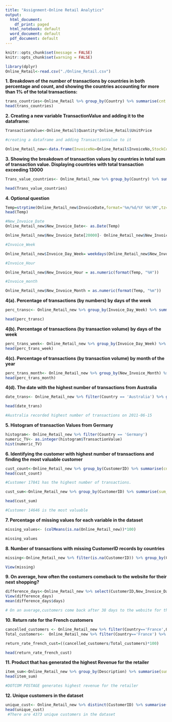 ---
title: "Assignment-Online Retail Analytics"
output:
  html_document:
    df_print: paged
  html_notebook: default
  word_document: default
  pdf_document: default
---

```{r setup, include=FALSE}

knitr::opts_chunk$set(message = FALSE)
knitr::opts_chunk$set(warning = FALSE)

```


```{r}
library(dplyr)
Online_Retail<-read.csv("./Online_Retail.csv")
```
**1. Breakdown of the number of transactions by countries in both percentage and count, and showing the countries accounting for more than 1% of the total transactions:**
```{r}

trans_countries<-Online_Retail %>% group_by(Country) %>% summarise(cnt = n()) %>% mutate(perc =round((cnt/sum(cnt))*100,5)) %>% filter(perc>1)
head(trans_countries) 

```
**2. Creating a new variable TransactionValue and adding it to the dataframe:**
```{r}
TransactionValue<-Online_Retail$Quantity*Online_Retail$UnitPrice

#creating a dataframe and adding TransactionValue to it

Online_Retail_new<-data.frame(InvoiceNo=Online_Retail$InvoiceNo,StockCode= Online_Retail$StockCode,Description=Online_Retail$Description,Quantity=Online_Retail$Quantity, InvoiceDate=Online_Retail$InvoiceDate,UnitPrice=Online_Retail$UnitPrice, CustomerID=Online_Retail$CustomerID,Country=Online_Retail$Country,  TransactionValue=TransactionValue)


```

**3. Showing the breakdown of transaction values by countries in total sum of transaction value. Displaying countries with total transaction exceeding 13000**
```{r}

Trans_value_countries<- Online_Retail_new %>% group_by(Country) %>% summarise(sum_TransactionValue = sum(TransactionValue)) %>% filter(sum_TransactionValue>130000)

head(Trans_value_countries)

```
**4. Optional question**
```{r}
Temp=strptime(Online_Retail_new$InvoiceDate,format='%m/%d/%Y %H:%M',tz='GMT')
head(Temp)

#New_Invoice_Date
Online_Retail_new$New_Invoice_Date<- as.Date(Temp)

Online_Retail_new$New_Invoice_Date[20000]- Online_Retail_new$New_Invoice_Date[10]

#Invoice_Week

Online_Retail_new$Invoice_Day_Week= weekdays(Online_Retail_new$New_Invoice_Date)

#Invoice_Hour

Online_Retail_new$New_Invoice_Hour = as.numeric(format(Temp, "%H"))

#Invoice_month

Online_Retail_new$New_Invoice_Month = as.numeric(format(Temp, "%m"))

```

**4(a). Percentage of transactions (by numbers) by days of the week**

```{r}
perc_transc<- Online_Retail_new %>% group_by(Invoice_Day_Week) %>% summarise(count=n()) %>% mutate(perc =round((count/sum(count))*100,5))

head(perc_transc)

```
**4(b). Percentage of transactions (by transaction volume) by days of the week**
```{r}

perc_trans_week<- Online_Retail_new %>% group_by(Invoice_Day_Week) %>% summarise(Total=sum(TransactionValue)) %>% mutate(percentage = (Total/sum(Total))*100)
head(perc_trans_week)

```
**4(c). Percentage of transactions (by transaction volume) by month of the year**

```{r}
perc_trans_month<- Online_Retail_new %>% group_by(New_Invoice_Month) %>% summarise(Total=sum(TransactionValue)) %>% mutate(percentage = (Total/sum(Total))*100)
head(perc_trans_month)

```

**4(d). The date with the highest number of transactions from Australia**

```{r}
date_trans<- Online_Retail_new %>% filter(Country == 'Australia') %>% group_by(New_Invoice_Date) %>% summarise(count=n()) %>% arrange(desc(count))

head(date_trans)

#Australia recorded highest number of transactions on 2011-06-15
```

**5. Histogram of transaction Values from Germany**
```{r}

histogram<- Online_Retail_new %>% filter(Country == 'Germany') 
numeric_TV<- as.integer(histogram$TransactionValue)
hist(numeric_TV)

```

**6. Identifying the customer with highest number of transactions and finding the most valuable customer**
```{r}

cust_count<-Online_Retail_new %>% group_by(CustomerID) %>% summarise(cntt = n()) %>% arrange(desc(cntt))
head(cust_count)

#Customer 17841 has the highest number of transactions.

```

```{r}
cust_sum<-Online_Retail_new %>% group_by(CustomerID) %>% summarise(sum_cnt =sum(TransactionValue)) %>% arrange(desc(sum_cnt))

head(cust_sum)

#Customer 14646 is the most valuable

```

**7. Percentage of missing values for each variable in the dataset**
```{r}
missing_values<- (colMeans(is.na(Online_Retail_new))*100)

missing_values
```

**8. Number of transactions with missing CustomerID records by countries**
```{r}

missing<-Online_Retail_new %>% filter(is.na(CustomerID)) %>% group_by(Country) %>% summarise(count_by_countries = n())

View(missing)

```

**9. On average, how often the costumers comeback to the website for their next shopping?**

```{r}

difference_days<-Online_Retail_new %>% select(CustomerID,New_Invoice_Date) %>% group_by(CustomerID) %>% distinct(New_Invoice_Date) %>% arrange(desc(CustomerID)) %>% mutate(days = New_Invoice_Date-lag(New_Invoice_Date)) %>% filter(!is.na(days)) 
View(difference_days)
mean(difference_days$days)

# On an average,customers come back after 38 days to the website for their next shopping.
```

**10. Return rate for the French customers**

```{r}
cancelled_customers <- Online_Retail_new %>% filter(Country=='France',Quantity<0) %>% summarise(count = n())
Total_customers<-  Online_Retail_new %>% filter(Country=='France') %>% count()

return_rate_french_cust=((cancelled_customers/Total_customers)*100)

head(return_rate_french_cust)

```

**11. Product that has generated the highest Revenue for the retailer**
```{r}

item_sum<-Online_Retail_new %>% group_by(Description) %>% summarise(sum_cnt = sum(TransactionValue)) %>% arrange(desc(sum_cnt))
head(item_sum)

#DOTCOM POSTAGE generates highest revenue for the retailer
```

**12. Unique customers in the dataset**
```{r}

unique_cust<- Online_Retail_new %>% distinct(CustomerID) %>% summarise(ncount = n())
head(unique_cust)
 #There are 4373 unique customers in the dataset
```
